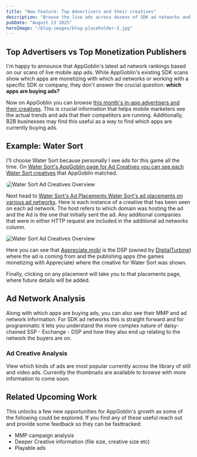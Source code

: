 ```yaml
---
title: "New Feature: Top Advertisers and their creatives"
description: "Browse the live ads across dozens of SDK ad networks and programmatic DSPs and SSP and see which ads are popular."
pubDate: "August 13 2025"
heroImage: "/blog-images/blog-placeholder-5.jpg"
---
```



## Top Advertisers vs Top Monetization Publishers

I'm happy to announce that AppGoblin's latest ad network rankings based on our scans of live mobile app ads. While AppGoblin's existing SDK scans show which apps are monetizing with which ad networks or working with a specific SDK or company, they don't answer the crucial question: **which apps are buying ads?**

Now on AppGoblin you can browse [this month's in-app advertisers and their creatives](https://appgoblin.info/ad-creatives). This is crucial information that helps mobile marketers see the actual trends and ads that their competitors are running. Additionally, B2B businesses may find this useful as a way to find which apps are currently buying ads.

## Example: Water Sort

I'll choose Water Sort because personally I see ads for this game all the time. On [Water Sort's AppGoblin page for Ad Creatives you can see each Water Sort creatives](https://appgoblin.info/apps/water.sort.puzzle.game.color.sorting.free/ad-creatives) that AppGoblin matched.

<img src="/blog-images/appgoblin-water_sort_creatives.png" alt="Water Sort Ad Creatives Overview" style="border: 2px solidrgb(117, 126, 143); border-radius: 8px; max-width: 50%; height: auto;" />

Next head to [Water Sort's Ad Placements Water Sort's ad placements on various ad networks](https://appgoblin.info/apps/water.sort.puzzle.game.color.sorting.free/ad-creatives). Here is each instance of a creative that has been seen on each ad network. The host refers to which domain was hosting the ad and the Ad is the one that initially sent the ad. Any additional companies that were in either HTTP request are included in the additional ad networks column.

<img src="/blog-images/appgoblin-water_sort_ad_placements.png" alt="Water Sort Ad Creatives Overview" style="border: 2px solidrgb(129, 139, 157); border-radius: 4px; max-width: 50%; height: auto;" />

Here you can see that [Appreciate.mobi](https://appgoblin.info/companies/appreciate.mobi) is the DSP (owned by [DigitalTurbine](https://appgoblin.info/companies/digitalturbine.com)) where the ad is coming from and the publishing apps (the games monetizing with Appreciate) where the creative for Water Sort was shown.

Finally, clicking on any placement will take you to that placements page, where future details will be added.


## Ad Network Analysis
Along with which apps are buying ads, you can also see their MMP and ad network information. For SDK ad networks this is straight forward and for programmatic it lets you understand the more complex nature of daisy-chained SSP - Exchange - DSP and how they also end up relating to the network the buyers are on. 


### Ad Creative Analysis

View which kinds of ads are most popular currently across the library of still and video ads. Currently the thumbnails are available to browse with more information to come soon.

## Related Upcoming Work

This unlocks a few new opportunities for AppGoblin's growth as some of the following could be explored. If you find any of these useful reach out and provide some feedback so they can be fasttracked:

- MMP campaign analysis
- Deeper Creative information (file size, creative size etc)
- Playable ads


